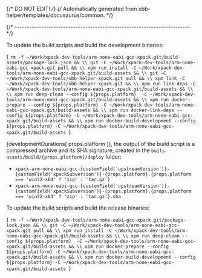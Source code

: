 {/* DO NOT EDIT! */}
{/* Automatically generated from xbb-helper/templates/docusaurus/common. */}




{/* ------------------------------------------------------------------------ */}

To update the build scripts and build the development binaries:

<CodeBlock language="sh"> {
`rm -f ~/Work/xpack-dev-tools/arm-none-eabi-gcc-xpack.git/build-assets/package-lock.json && \\
git -C ~/Work/xpack-dev-tools/arm-none-eabi-gcc-xpack.git pull && \\
xpm run install -C ~/Work/xpack-dev-tools/arm-none-eabi-gcc-xpack.git/build-assets && \\
git -C ~/Work/xpack-dev-tools/xbb-helper-xpack.git pull && \\
xpm link -C ~/Work/xpack-dev-tools/xbb-helper-xpack.git && \\
xpm run link-deps -C ~/Work/xpack-dev-tools/arm-none-eabi-gcc-xpack.git/build-assets && \\
\\
xpm run deep-clean --config ${props.platform}  -C ~/Work/xpack-dev-tools/arm-none-eabi-gcc-xpack.git/build-assets && \\
xpm run docker-prepare --config ${props.platform} -C ~/Work/xpack-dev-tools/arm-none-eabi-gcc-xpack.git/build-assets && \\
xpm run docker-link-deps --config ${props.platform} -C ~/Work/xpack-dev-tools/arm-none-eabi-gcc-xpack.git/build-assets && \\
xpm run docker-build-development --config ${props.platform} -C ~/Work/xpack-dev-tools/arm-none-eabi-gcc-xpack.git/build-assets
`} </CodeBlock>

{developmentDurations[ props.platform ]}, the output of the build script is a compressed
archive and its SHA signature, created in
the <code>buils-assets/build/{props.platform}/deploy</code> folder:

* <code>xpack-arm-none-eabi-gcc-{customField('upstreamVersion')}-{customField('xpackSubversion')}-{props.platform}.{props.platform === 'win32-x64' ? 'zip' : 'tar.gz'}</code>
* <code>xpack-arm-none-eabi-gcc-{customField('upstreamVersion')}-{customField('xpackSubversion')}-{props.platform}.{props.platform === 'win32-x64' ? 'zip' : 'tar.gz'}.sha</code>

To update the build scripts and build the release binaries:

<CodeBlock language="sh"> {
`rm -f ~/Work/xpack-dev-tools/arm-none-eabi-gcc-xpack.git/package-lock.json && \\
git -C ~/Work/xpack-dev-tools/arm-none-eabi-gcc-xpack.git pull && \\
xpm run install -C ~/Work/xpack-dev-tools/arm-none-eabi-gcc-xpack.git/build-assets && \\
\\
xpm run deep-clean --config ${props.platform}  -C ~/Work/xpack-dev-tools/arm-none-eabi-gcc-xpack.git/build-assets && \\
xpm run docker-prepare --config ${props.platform} -C ~/Work/xpack-dev-tools/arm-none-eabi-gcc-xpack.git/build-assets && \\
xpm run docker-build-development --config ${props.platform} -C ~/Work/xpack-dev-tools/arm-none-eabi-gcc-xpack.git/build-assets
`} </CodeBlock>
